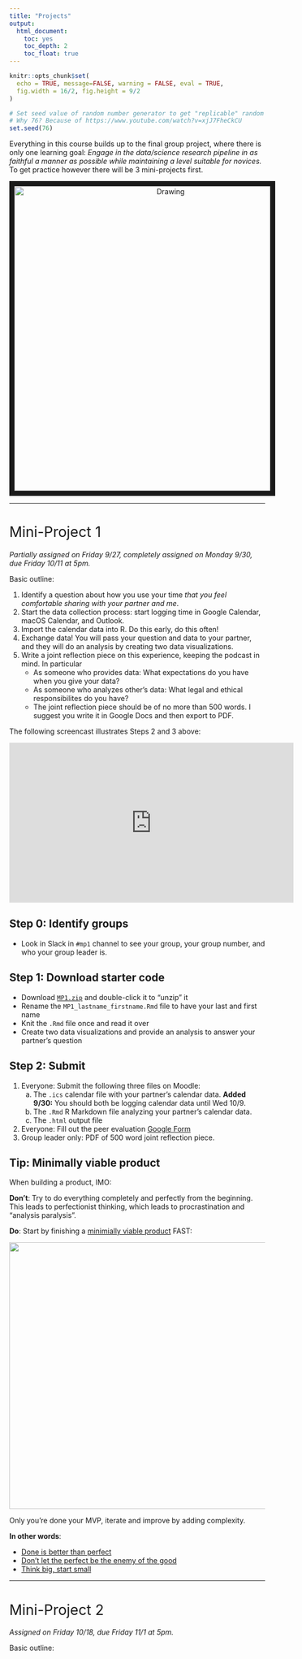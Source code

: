 ```yaml
---
title: "Projects"
output:
  html_document:
    toc: yes
    toc_depth: 2
    toc_float: true
---
```


```r
knitr::opts_chunk$set(
  echo = TRUE, message=FALSE, warning = FALSE, eval = TRUE, 
  fig.width = 16/2, fig.height = 9/2
)

# Set seed value of random number generator to get "replicable" random numbers.
# Why 76? Because of https://www.youtube.com/watch?v=xjJ7FheCkCU
set.seed(76)
```

<!--
{target="_blank"}
-->

<style>
h1{font-weight: 400;}
</style>


Everything in this course builds up to the final group project, where there is
only one learning goal: *Engage in the data/science research pipeline in as
faithful a manner as possible while maintaining a level suitable for novices.* To get practice however there will be 3 mini-projects first.

<center>
<img src="static/images/pipeline.png" alt="Drawing" style="width: 600px;" border="10"/>
</center>



***

<!--
- Has to involve intervals of time: a start time and end time. For example, not "I went to sleep at." but "I slept during these times."
- Add grading rubric
- How long does the analysis need to be? No firm rule, but think: if there are two equally insightful reports, one is 20 pages and the other is 2 pages. which will you read? Or think when you visit a webpage. How long does it take you to decide if you're going to read it.
- Graphs can't be redundant: Think in terms of ink/information ratio. 5 sentences or less for analysis of each graph.
- When calendar entries are set to "repeat" only the first entry shows up
- Enter in at least two types of activities in calendar. this becomes the summary categorical variable
with two levels.
- In reflection piece: tie in with podcast. difficulty of collecting data. 
- Issue with time intervals being imported in seconds, minutes, hours, 
-->

# Mini-Project 1 {#MP1}

*Partially assigned on Friday 9/27, completely assigned on Monday 9/30, due Friday 10/11 at 5pm.*

Basic outline:

1. Identify a question about how you use your time *that you feel comfortable sharing with your partner and me*.
1. Start the data collection process: start logging time in Google Calendar, macOS Calendar, and Outlook.
1. Import the calendar data into R. Do this early, do this often!
1. Exchange data! You will pass your question and data to your partner, and they will do an analysis by creating two data visualizations.
1. Write a joint reflection piece on this experience, keeping the podcast in mind. In particular
    + As someone who provides data: What expectations do you have when you give your data?
    + As someone who analyzes other's data: What legal and ethical responsibilites do you have?
    + The joint reflection piece should be of no more than 500 words. I suggest you write it in Google Docs and then export to PDF.
    
The following screencast illustrates Steps 2 and 3 above:

<iframe width="560" height="315" src="https://www.youtube.com/embed/vLlR4lBWAoc" frameborder="0" allow="accelerometer; autoplay; encrypted-media; gyroscope; picture-in-picture" allowfullscreen></iframe>


## Step 0: Identify groups

* Look in Slack in `#mp1` channel to see your group, your group number, and who your group leader is.

## Step 1: Download starter code

* Download <a href="static/MP1.zip" download>`MP1.zip`</a> and double-click it to "unzip" it
* Rename the `MP1_lastname_firstname.Rmd` file to have your last and first name
* Knit the `.Rmd` file once and read it over
* Create two data visualizations and provide an analysis to answer your partner's question

## Step 2: Submit

1. Everyone: Submit the following three files on Moodle:
    a) The `.ics` calendar file with your partner's calendar data. **Added 9/30:** You should both be logging calendar data until Wed 10/9.
    a) The `.Rmd` R Markdown file analyzing your partner's calendar data.
    a) The `.html` output file
1. Everyone: Fill out the peer evaluation [Google Form](https://docs.google.com/forms/d/e/1FAIpQLSdINjxeoi0bCsicx8SfcLkjV2V0j4XgMB959oQ5q2GVIhthjg/viewform){target="_blank"}
1. Group leader only: PDF of 500 word joint reflection piece.


## Tip: Minimally viable product

When building a product, IMO:

**Don't**: Try to do everything completely and perfectly from the beginning. This leads to perfectionist thinking, which leads to procrastination and "analysis paralysis".

**Do**: Start by finishing a [minimially viable product](https://www.forbes.com/sites/quora/2018/02/27/what-is-a-minimum-viable-product-and-why-do-companies-need-them/#178bd8a2382c){target="_blank"} FAST:

<center>
![](static/images/MVP.png){ width=525px }
</center>

Only you're done your MVP, iterate and improve by adding complexity.

**In other words**:

* [Done is better than perfect](https://lifehacker.com/done-is-better-than-perfect-5870379){target="_blank"}
* [Don't let the perfect be the enemy of the good](https://www.huffpost.com/entry/dont-let-the-perfect-be-t_b_158673){target="_blank"}
* [Think big, start small](https://www.forbes.com/sites/chunkamui/2016/01/03/6-words/#15457a371a3b){target="_blank"}



***



# Mini-Project 2 {#MP2}

*Assigned on Friday 10/18, due Friday 11/1 at 5pm.*

Basic outline:
